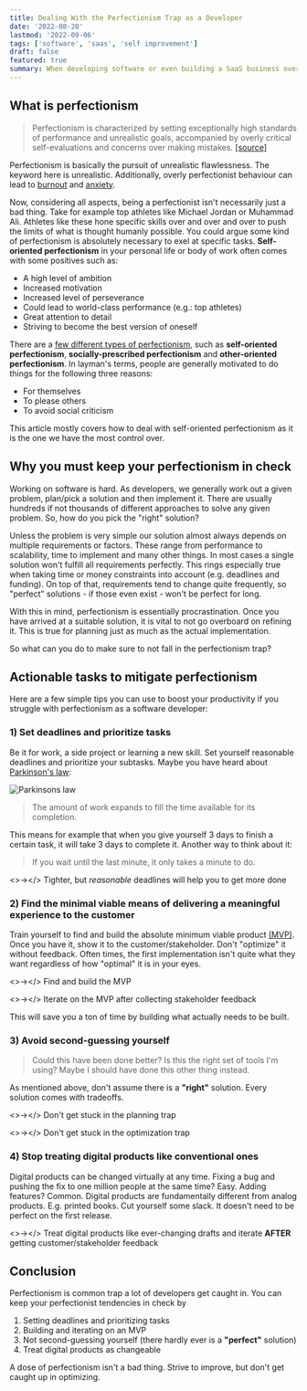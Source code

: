 ```yaml
---
title: Dealing With the Perfectionism Trap as a Developer
date: '2022-08-20'
lastmod: '2022-09-06'
tags: ['software', 'saas', 'self improvement']
draft: false
featured: true
summary: When developing software or even building a SaaS business over-planning and over-engineering stifles your progress. Learn how to battle your perfectionism.
---
```


## What is perfectionism

> Perfectionism is characterized by setting exceptionally high standards of performance and unrealistic goals,
> accompanied by overly critical self-evaluations and concerns over making mistakes. [[source]](https://www.ncbi.nlm.nih.gov/pmc/articles/PMC7400384/#:~:text=Perfectionism%20is%20characterized%20by,over%20making%20mistakes)

Perfectionism is basically <Highlight>the pursuit of unrealistic flawlessness</Highlight>. The keyword here is
<Highlight>unrealistic</Highlight>. Additionally, overly perfectionist behaviour can lead to
[burnout](https://ray.yorksj.ac.uk/id/eprint/701/1/Hill%20&%20Curran%20(in%20press).pdf) and
[anxiety](https://citeseerx.ist.psu.edu/viewdoc/download?doi=10.1.1.572.8052&rep=rep1&type=pdf).

Now, considering all aspects, being a perfectionist isn't necessarily just a bad thing. Take for example top
athletes like Michael Jordan or Muhammad Ali. Athletes like these hone specific skills over and over and over to push the
limits of what is thought humanly possible. You could argue some kind of perfectionism is absolutely necessary to exel
at specific tasks. **Self-oriented perfectionism** in your personal life or body of work often comes with some positives
such as:

- A high level of ambition
- Increased motivation
- Increased level of perseverance
- Could lead to world-class performance (e.g.: top athletes)
- Great attention to detail
- Striving to become the best version of oneself

There are a [few different types of perfectionism](https://www.ncbi.nlm.nih.gov/pmc/articles/PMC7400384/#:~:text=Hewitt%20and%20Flett%20%5B22%5D%20created,%2Doriented%2C%20and%20socially%20prescribed.),
such as **self-oriented perfectionism**, **socially-prescribed perfectionism** and **other-oriented perfectionism**.
In layman's terms, people are generally motivated to do things for the following three reasons:
- For themselves
- To please others
- To avoid social criticism

This article mostly covers how to deal with self-oriented perfectionism as it is the one we have the most control over.

## Why you must keep your perfectionism in check

Working on software is hard. As developers, we generally work out a given problem, plan/pick a solution and then
implement it. There are usually hundreds if not thousands of different approaches to solve any given
problem. So, how do you pick the "right" solution?

Unless the problem is very simple our solution almost always depends on multiple requirements or factors. These range
from performance to scalability, time to implement and many other things. In most cases a single solution won't fulfill
all requirements perfectly. This rings especially true when taking time or money constraints into account (e.g.
deadlines and funding). On top of that, requirements tend to change quite frequently, so "perfect" solutions - if those
even exist - won't be perfect for long.

With this in mind, perfectionism is essentially procrastination. Once you have arrived at a suitable solution, it is
vital to not go overboard on refining it. This is true for planning just as much as the actual implementation.

So what can you do to make sure to not fall in the perfectionism trap?

## Actionable tasks to mitigate perfectionism

Here are a few simple tips you can use to boost your productivity if you struggle with perfectionism as a software
developer:

### 1) Set deadlines and prioritize tasks

Be it for work, a side project or learning a new skill. Set yourself reasonable deadlines and prioritize your subtasks.
Maybe you have heard about [Parkinson's law](https://en.wikipedia.org/wiki/Parkinson%27s_law):

<Image
  alt="Parkinsons law"
  src="/static/img/blog/parkinsons-law.jpg"
  className="h-auto w-full"
/>

> The amount of work expands to fill the time available for its completion.

This means for example that when you give yourself 3 days to finish a certain task, it will take 3 days to complete it.
Another way to think about it:

> If you wait until the last minute, it only takes a minute to do.

<>&rarr;</> Tighter, but _reasonable_ deadlines will help you to get more done

### 2) Find the minimal viable means of delivering a meaningful experience to the customer

Train yourself to find and build the absolute minimum viable product [(MVP)](https://en.wikipedia.org/wiki/Minimum_viable_product).
Once you have it, show it to the customer/stakeholder. Don't "optimize" it without feedback. Often times, the first
implementation isn't quite what they want regardless of how "optimal" it is in your eyes.

<>&rarr;</> Find and build the MVP

<>&rarr;</> Iterate on the MVP after collecting stakeholder feedback

This will save you a ton of time by building what actually needs to be built.

### 3) Avoid second-guessing yourself

> Could this have been done better? Is this the right set of tools I'm using? Maybe I should have done this other thing instead.

As mentioned above, don't assume there is a **"right"** solution. Every solution comes with tradeoffs.

<>&rarr;</> Don't get stuck in the planning trap

<>&rarr;</> Don't get stuck in the optimization trap

### 4) Stop treating digital products like conventional ones

Digital products can be changed virtually at any time. Fixing a bug and pushing the fix to one million people at the
same time? Easy. Adding features? Common. Digital products are fundamentally different from analog products. E.g.
printed books. Cut yourself some slack. It doesn't need to be perfect on the first release.

<>&rarr;</> Treat digital products like ever-changing drafts and iterate **AFTER** getting customer/stakeholder feedback


## Conclusion

Perfectionism is common trap a lot of developers get caught in. You can keep your perfectionist tendencies in check by
1. Setting deadlines and prioritizing tasks
2. Building and iterating on an MVP
3. Not second-guessing yourself (there hardly ever is a **"perfect"** solution)
4. Treat digital products as changeable

A dose of perfectionism isn't a bad thing. Strive to improve, but don't get caught up in optimizing.

